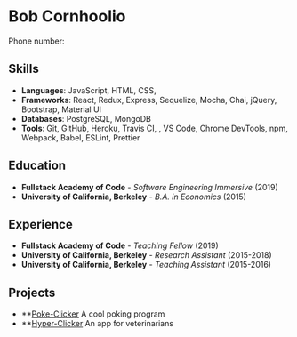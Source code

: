 # Bob Cornhoolio

Phone number: <Pii pinfo="VITE_PHONE_NUMBER" />

## Skills

- **Languages**: JavaScript, HTML, CSS, <SqlLink />
- **Frameworks**: React, Redux, <NodeJsLink /> Express, Sequelize, Mocha, Chai, jQuery, Bootstrap, Material UI
- **Databases**: PostgreSQL, MongoDB
- **Tools**: Git, GitHub, Heroku, Travis CI, <PostmanLink />, VS Code, Chrome DevTools, npm, Webpack, Babel, ESLint, Prettier

## Education

- **Fullstack Academy of Code** - _Software Engineering Immersive_ (2019)
- **University of California, Berkeley** - _B.A. in Economics_ (2015)

## Experience

- **Fullstack Academy of Code** - _Teaching Fellow_ (2019)
- **University of California, Berkeley** - _Research Assistant_ (2015-2018)
- **University of California, Berkeley** - _Teaching Assistant_ (2015-2016)

## Projects

- \*\*[Poke-Clicker](my-url.net) A cool poking program
- \*\*[Hyper-Clicker](my-url-two.net) An app for veterinarians
